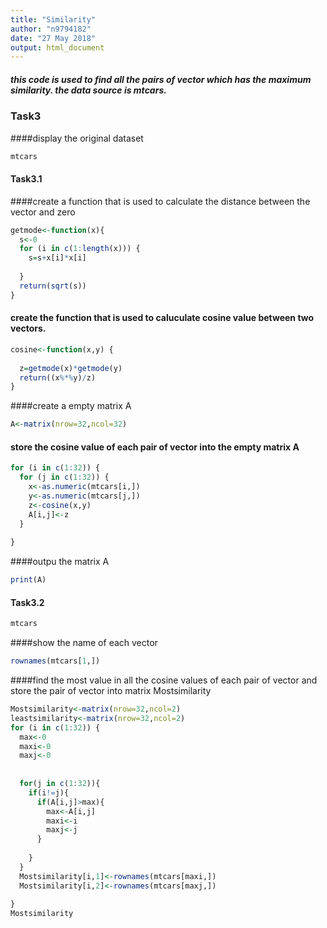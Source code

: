 ---
title: "Similarity"
author: "n9794182"
date: "27 May 2018"
output: html_document
---
##### this code is used to find all the pairs of vector which has the maximum similarity. the data source is mtcars.
### Task3
####display the original dataset
```{r}
mtcars
```
#### Task3.1
####create a function that is used to calculate the distance between the vector and zero
```{r}
getmode<-function(x){
  s<-0
  for (i in c(1:length(x))) {
    s=s+x[i]*x[i]
    
  }
  return(sqrt(s))
}
```
#### create the function that is used to caluculate cosine value between two vectors.
```{r}
cosine<-function(x,y) {
  
  z=getmode(x)*getmode(y)
  return((x%*%y)/z)
}
```

####create a empty matrix A
```{r}
A<-matrix(nrow=32,ncol=32)
```
#### store the cosine value of each pair of vector into the empty matrix A
```{r}

for (i in c(1:32)) {
  for (j in c(1:32)) {
    x<-as.numeric(mtcars[i,])
    y<-as.numeric(mtcars[j,])
    z<-cosine(x,y)
    A[i,j]<-z
  }
  
}
```
####outpu the matrix A
```{r}
print(A)
```
#### Task3.2
```{r}
mtcars

```
####show the name of each vector
```{r}
rownames(mtcars[1,])
```
####find the most value in all the cosine values of each pair of vector and store the pair of vector into matrix Mostsimilarity 
```{r}
Mostsimilarity<-matrix(nrow=32,ncol=2)
leastsimilarity<-matrix(nrow=32,ncol=2)
for (i in c(1:32)) {
  max<-0
  maxi<-0
  maxj<-0
  
  
  for(j in c(1:32)){
    if(i!=j){
      if(A[i,j]>max){
        max<-A[i,j]
        maxi<-i
        maxj<-j
      }
      
    }
  }
  Mostsimilarity[i,1]<-rownames(mtcars[maxi,])
  Mostsimilarity[i,2]<-rownames(mtcars[maxj,])
  
}
Mostsimilarity
```
